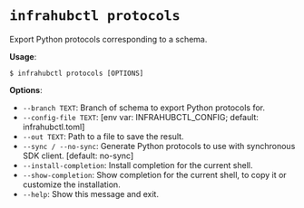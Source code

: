 # `infrahubctl protocols`

Export Python protocols corresponding to a schema.

**Usage**:

```console
$ infrahubctl protocols [OPTIONS]
```

**Options**:

* `--branch TEXT`: Branch of schema to export Python protocols for.
* `--config-file TEXT`: [env var: INFRAHUBCTL_CONFIG; default: infrahubctl.toml]
* `--out TEXT`: Path to a file to save the result.
* `--sync / --no-sync`: Generate Python protocols to use with synchronous SDK client.  [default: no-sync]
* `--install-completion`: Install completion for the current shell.
* `--show-completion`: Show completion for the current shell, to copy it or customize the installation.
* `--help`: Show this message and exit.

